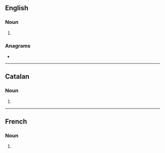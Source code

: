 {{also|perçussions}}
==English==

===Noun===
{{head|en|noun form}}

# {{plural of|en|percussion}}

===Anagrams===
* {{anagrams|en|a=ceinoprsssu|supersonics}}

----

==Catalan==

===Noun===
{{head|ca|noun form}}

# {{plural of|ca|percussió}}

----

==French==

===Noun===
{{head|fr|noun form|g=f}}

# {{plural of|fr|percussion}}